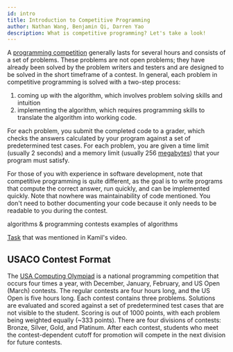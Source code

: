 ```yaml
---
id: intro
title: Introduction to Competitive Programming
author: Nathan Wang, Benjamin Qi, Darren Yao
description: What is competitive programming? Let's take a look!
---
```


A [programming competition](https://en.wikipedia.org/wiki/Competitive_programming) generally lasts for several hours and consists of a set of problems. These problems are not open problems; they have already been solved by the problem writers and testers and are designed to be solved in the short timeframe of a contest. In general, each problem in competitive programming is solved with a two-step process: 

 1. coming up with the algorithm, which involves problem solving skills and intuition
 2. implementing the algorithm, which requires programming skills to translate the algorithm into working code.

For each problem, you submit the completed code to a grader, which checks the answers calculated by your program against a set of predetermined test cases. For each problem, you are given a time limit (usually 2 seconds) and a memory limit (usually 256 [megabytes](https://en.wikipedia.org/wiki/Megabyte)) that your program must satisfy.

For those of you with experience in software development, note that competitive programming is quite different, as the goal is to write programs that compute the correct answer, run quickly, and can be implemented quickly. Note that nowhere was maintainability of code mentioned. You don't need to bother documenting your code because it only needs to be readable to you during the contest.

<!-- <optional-content title="More Information"> -->

<resources embedded>
   <resource source="William Lin" title="Video - What is Competitive Programming?" url="https://www.youtube.com/watch?time_continue=1&v=ueNT-w7Oluw" starred> </resource>
   <resource source="Kamil Debowski" title="Video - Interview with a Competitive Programmer" url="https://www.youtube.com/watch?v=F4rykKLcduI" starred> </resource>
   <resource source="CPH" title="1 - Introduction" starred>algorithms & programming contests</resource>
   <resource source="IUSACO" title="1 - The Beginning" starred></resource>
   <resource source="PAPS" title="1 - Algorithms & Problems">examples of algorithms</resource>
</resources>

[Task](https://open.kattis.com/contests/mcpc19open/problems/basketballoneonone) that was mentioned in Kamil's video.

<!-- </optional-content> -->

## USACO Contest Format

The [USA Computing Olympiad](http://www.usaco.org/index.php?page=contests) is a national programming competition that occurs four times a year, with December, January, February, and US Open (March) contests. The regular contests are four hours long, and the US Open is five hours long. Each contest contains three problems. Solutions are evaluated and scored against a set of predetermined test cases that are not visible to the student. Scoring is out of 1000 points, with each problem being weighted equally (\~333 points). There are four divisions of contests: Bronze, Silver, Gold, and Platinum. After each contest, students who meet the contest-dependent cutoff for promotion will compete in the next division for future contests.
